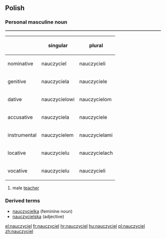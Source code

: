 ==Polish==

===Personal masculine noun===
{{rfc-header|Personal masculine noun}}
<table border=1>
{|
! !! singular !! plural
|-
! nominative
| nauczyciel || nauczycieli
|-
! genitive
| nauczyciela || nauczyciele
|-
! dative
| nauczycielowi || nauczycielom
|-
! accusative
| nauczyciela || nauczyciele
|-
! instrumental
| nauczycielem || nauczycielami
|-
! locative
| nauczycielu || nauczycielach
|-
! vocative
| nauczycielu ||  nauczycieli
|}
</table>
# male [[teacher]]

===Derived terms===
* [[nauczycielka]] (feminine noun)
* [[nauczycielska]] (adjective)

[[el:nauczyciel]]
[[fr:nauczyciel]]
[[hr:nauczyciel]]
[[hu:nauczyciel]]
[[pl:nauczyciel]]
[[zh:nauczyciel]]